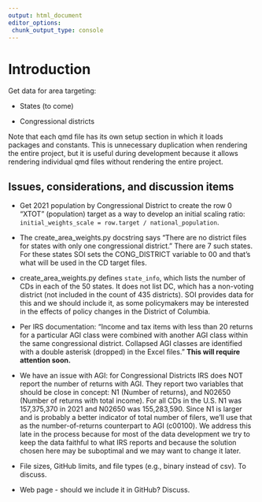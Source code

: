 ```yaml
---
output: html_document
editor_options: 
 chunk_output_type: console
---
```


# Introduction

Get data for area targeting:

-   States (to come)

-   Congressional districts

Note that each qmd file has its own setup section in which it loads packages and constants. This is unnecessary duplication when rendering the entire project, but it is useful during development because it allows rendering individual qmd files without rendering the entire project.

## Issues, considerations, and discussion items

-   Get 2021 population by Congressional District to create the row 0 "XTOT" (population) target as a way to develop an initial scaling ratio:  `initial_weights_scale = row.target / national_population`.

-   The create_area_weights.py docstring says "There are no district files for states with only one congressional district." There are 7 such states. For these states SOI sets the CONG_DISTRICT variable to 00 and that's what will be used in the CD target files.

-   create_area_weights.py defines `state_info`, which lists the number of CDs in each of the 50 states. It does not list DC, which has a non-voting district (not included in the count of 435 districts). SOI  provides data for this and we should include it, as some policymakers may be interested in the effects of policy changes in the District of Columbia.

-   Per IRS documentation: "Income and tax items with less than 20 returns for a particular AGI class were combined with another AGI class within the same congressional district. Collapsed AGI classes are identified with a double asterisk (dropped) in the Excel files." **This will require attention soon.**

-   We have an issue with AGI: for Congressional Districts IRS does NOT report the number of returns with AGI. They report two variables that should be close in concept: N1 (Number of returns), and N02650 (Number of returns with total income). For all CDs in the U.S. N1 was 157,375,370 in 2021 and N02650 was 155,283,590. Since N1 is larger and is probably a better indicator of total number of filers, we'll use that as the number-of-returns counterpart to AGI (c00100). We address this late in the process because for most of the data development we try to keep the data faithful to what IRS reports and because the solution chosen here may be suboptimal and we may want to change it later.

-   File sizes, GitHub limits, and file types (e.g., binary instead of csv). To discuss.

-   Web page - should we include it in GitHub? Discuss.


